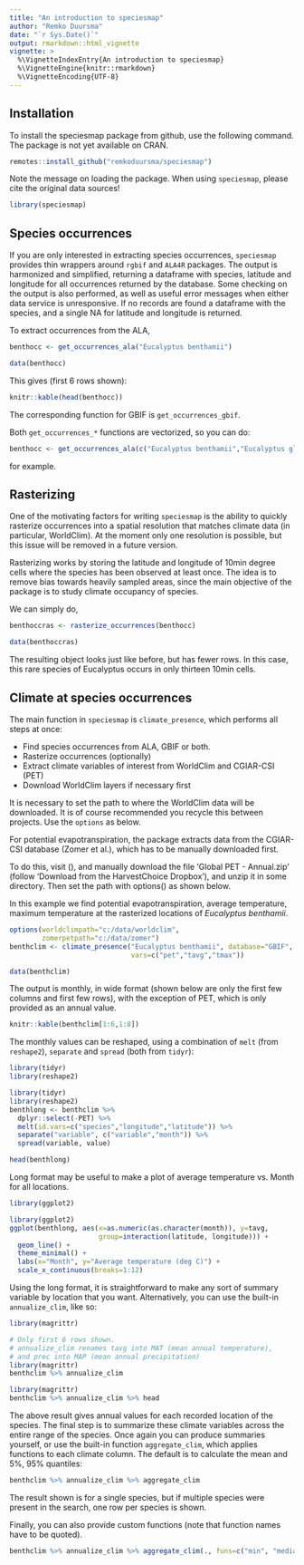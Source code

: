 ```yaml
---
title: "An introduction to speciesmap"
author: "Remko Duursma"
date: "`r Sys.Date()`"
output: rmarkdown::html_vignette
vignette: >
  %\VignetteIndexEntry{An introduction to speciesmap}
  %\VignetteEngine{knitr::rmarkdown}
  %\VignetteEncoding{UTF-8}
---
```



## Installation

To install the speciesmap package from github, use the following command. The package is not yet available on CRAN.

```r
remotes::install_github("remkoduursma/speciesmap")
```

Note the message on loading the package. When using `speciesmap`, please cite the original data sources!

```r
library(speciesmap)
```


## Species occurrences

If you are only interested in extracting species occurrences, `speciesmap` provides thin wrappers around `rgbif` and `ALA4R` packages. The output is harmonized and simplified, returning a dataframe with species, latitude and longitude for all occurrences returned by the database. Some checking on the output is also performed, as well as useful error messages when either data service is unresponsive. If no records are found a dataframe with the species, and a single NA for latitude and longitude is returned.

To extract occurrences from the ALA,

```r
benthocc <- get_occurrences_ala("Eucalyptus benthamii") 
```
```r
data(benthocc)
```

This gives (first 6 rows shown):

```r
knitr::kable(head(benthocc))
```


The corresponding function for GBIF is `get_occurrences_gbif`.

Both `get_occurrences_*` functions are vectorized, so you can do:

```r
benthocc <- get_occurrences_ala(c("Eucalyptus benthamii","Eucalyptus globulus"))
```

for example.


## Rasterizing

One of the motivating factors for writing `speciesmap` is the ability to quickly rasterize occurrences into a spatial resolution that matches climate data (in particular, WorldClim). At the moment only one resolution is possible, but this issue will be removed in a future version.

Rasterizing works by storing the latitude and longitude of 10min degree cells where the species has been observed at least once. The idea is to remove bias towards heavily sampled areas, since the main objective of the package is to study climate occupancy of species.

We can simply do,

```r
benthoccras <- rasterize_occurrences(benthocc)
```
```r
data(benthoccras)
```

The resulting object looks just like before, but has fewer rows. In this case, this rare species of Eucalyptus occurs in only thirteen 10min cells.


## Climate at species occurrences

The main function in `speciesmap` is `climate_presence`, which performs all steps at once:

- Find species occurrences from ALA, GBIF or both.
- Rasterize occurrences (optionally)
- Extract climate variables of interest from WorldClim and CGIAR-CSI (PET)
- Download WorldClim layers if necessary first

It is necessary to set the path to where the WorldClim data will be downloaded. It is of course recommended you recycle this between projects. Use the `options` as below.

For potential evapotranspiration, the package extracts data from the CGIAR-CSI database (Zomer et al.), which has to be manually downloaded first.

To do this, visit (\url{http://www.cgiar-csi.org/data/global-aridity-and-pet-database}), and manually download the file 'Global PET - Annual.zip' (follow 'Download from the HarvestChoice Dropbox'), and unzip it in some directory. Then set the path with options() as shown below.

In this example we find potential evapotranspiration, average temperature, maximum temperature at the rasterized locations of *Eucalyptus benthamii*. 
```r
options(worldclimpath="c:/data/worldclim", 
        zomerpetpath="c:/data/zomer")
benthclim <- climate_presence("Eucalyptus benthamii", database="GBIF",
                              vars=c("pet","tavg","tmax"))

```
```r
data(benthclim)

```

The output is monthly, in wide format (shown below are only the first few columns and first few rows), with the exception of PET, which is only provided as an annual value.

```r
knitr::kable(benthclim[1:6,1:8])
```

The monthly values can be reshaped, using a combination of `melt` (from `reshape2`), `separate` and `spread` (both from `tidyr`):

```r
library(tidyr)
library(reshape2)
```

```r
library(tidyr)
library(reshape2)
benthlong <- benthclim %>%
  dplyr::select(-PET) %>%
  melt(id.vars=c("species","longitude","latitude")) %>%
  separate("variable", c("variable","month")) %>% 
  spread(variable, value)

head(benthlong)
```

Long format may be useful to make a plot of average temperature vs. Month for all locations.

```r
library(ggplot2)
```

```r
library(ggplot2)
ggplot(benthlong, aes(x=as.numeric(as.character(month)), y=tavg, 
                      group=interaction(latitude, longitude))) +
  geom_line() + 
  theme_minimal() + 
  labs(x="Month", y="Average temperature (deg C)") + 
  scale_x_continuous(breaks=1:12)
```

Using the long format, it is straightforward to make any sort of summary variable by location that you want. Alternatively, you can use the built-in `annualize_clim`, like so:
```r
library(magrittr)
```

```r
# Only first 6 rows shown.
# annualize_clim renames tavg into MAT (mean annual temperature), 
# and prec into MAP (mean annual precipitation)
library(magrittr)
benthclim %>% annualize_clim
```
```r
library(magrittr)
benthclim %>% annualize_clim %>% head
```

The above result gives annual values for each recorded location of the species. The final step is to summarize these climate variables across the entire range of the species. Once again you can produce summaries yourself, or use the built-in function `aggregate_clim`, which applies functions to each climate column. The default is to calculate the mean and 5%, 95% quantiles:

```r
benthclim %>% annualize_clim %>% aggregate_clim
```

The result shown is for a single species, but if multiple species were present in the search, one row per species is shown.

Finally, you can also provide custom functions (note that function names have to be quoted).

```r
benthclim %>% annualize_clim %>% aggregate_clim(., funs=c("min", "median", "max") )
```



